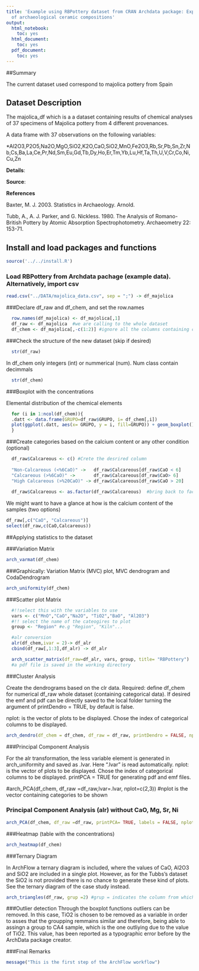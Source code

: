 ```yaml
---
title: 'Example using RBPottery dataset from CRAN Archdata package: Exploratory analysis
  of archaeological ceramic compositions'
output:
  html_notebook:
    toc: yes
  html_document:
    toc: yes
  pdf_document:
    toc: yes
---
```


##Summary

The current dataset used correspond to majolica pottery from Spain 


## Dataset Description

The majolica_df which is a a dataset containing results of chemical analyses of 37 specimens of Majolica pottery from 4 different provenances. 

A data frame with 37 observations on the following variables:

*Al2O3,P2O5,Na2O,MgO,SiO2,K2O,CaO,SiO2,MnO,Fe2O3,Rb,Sr,Pb,Sn,Zr,Nb,Cs,Ba,La,Ce,Pr,Nd,Sm,Eu,Gd,Tb,Dy,Ho,Er,Tm,Yb,Lu,Hf,Ta,Th,U,V,Cr,Co,Ni,Cu,Zn

**Details**:


**Source**:



**References**

Baxter, M. J. 2003. Statistics in Archaeology. Arnold.

Tubb, A., A. J. Parker, and G. Nickless. 1980. The Analysis of Romano-British Pottery by Atomic
Absorption Spectrophotometry. Archaeometry 22: 153-71.



## Install and load packages and functions
```r
source('../../install.R')
```


### Load RBPottery from Archdata pachage (example data). Alternatively, import csv
```r
read.csv("../DATA/majolica_data.csv", sep = ";") -> df_majolica
```


###Declare df_raw and df_chem, and set the row.names
```r
  row.names(df_majolica) <- df_majolica[,1]
  df_raw <- df_majolica  #we are calling to the whole dataset
  df_chem <- df_majolica[,-c(1:2)] #ignore all the columns containing categorical data, 9 in this case. 
```

###Check the structure of the new dataset (skip if desired)
```r
  str(df_raw)
```
In df_chem only integers (int) or nummerical (num). Num class contain decimmals 
```r
  str(df_chem)
```


###Boxplot with the concentrations

Elemental distribution of the chemical elements
```r
  for (i in 1:ncol(df_chem)){
  .datt <- data.frame(GRUPO=df_raw$GRUPO, i= df_chem[,i])
  plot(ggplot(.datt, aes(x= GRUPO, y = i, fill=GRUPO)) + geom_boxplot() + ylab(colnames(df_chem)[i]))
  }
```

###Create categories based on the calcium content or any other condition (optional)
```r
  df_raw$Calcareous <- c() #Crete the desrired column
  
  "Non-Calcareous (<%6CaO)" ->   df_raw$Calcareous[df_raw$CaO < 6]
  "Calcareous (>%6CaO)" ->       df_raw$Calcareous[df_raw$CaO> 6]
  "High Calcareous (>%20CaO)" -> df_raw$Calcareous[df_raw$CaO > 20]
   
  df_raw$Calcareous <- as.factor(df_raw$Calcareous)  #bring back to factors
```


We might want to have a glance at how is the calcium content of the samples (two options)
```r
df_raw[,c("CaO", "Calcareous")]
select(df_raw,c(CaO,Calcareous)) 
```
##Applying statistics to the dataset

###Variation Matrix
```r
arch_varmat(df_chem)
```





###Graphically: Variation Matrix (MVC) plot, MVC dendrogram and CodaDendrogram
```r
arch_uniformity(df_chem)
```

###Scatter plot Matrix
```r
  #!!select this with the variables to use 
  vars <- c("MnO","CaO","Na2O", "TiO2","BaO", "Al2O3") 
  #!! select the name of the cateogires to plot
  group <- "Region" #e.g "Region", "Kiln"...

  #alr conversion
  alr(df_chem,ivar = 2)-> df_alr
  cbind(df_raw[,1:3],df_alr) -> df_alr

  arch_scatter_matrix(df_raw=df_alr, vars, group, title= "RBPottery")
  #a pdf file is saved in the working directory
```

###Cluster Analysis

Create the dendrograms based on the clr data. Required: define df_chem for numerical df_raw whole dataset (containing categorical data). If desired the emf and pdf can be directly saved to the local folder turning the argument of printDendro = TRUE, by default is false.

nplot: is the vector of plots to be displayed. Chose the index of categorical columns to be displayed. 

```r
arch_dendro(df_chem = df_chem, df_raw = df_raw, printDendro = FALSE, nplot=c(2,3))
```




###Principal Component Analysis 

For the alr transformation, the less variable element is generated in arch_uniformity and saved as .lvar.
Here ".lvar" is read automatically. 
nplot: is the vector of plots to be displayed. Chose the index of categorical columns to be displayed. 
printPCA = TRUE for generating pdf and emf files. 


#arch_PCA(df_chem, df_raw =df_raw,lvar=.lvar, nplot=c(2,3)) #nplot is the vector containing categories to be shown

### Principal Component Analysis (alr) without CaO, Mg, Sr, Ni

```r
arch_PCA(df_chem, df_raw =df_raw, printPCA= TRUE, labels = FALSE, nplot = c(2,3), shape_cat_number = 2)
```


###Heatmap (table with the concentrations)
```r
arch_heatmap(df_chem)
```

###Ternary Diagram

In ArchFlow a ternary diagram is included, where the values of CaO, \ch Al2O3 and \ch SiO2 are included in a single plot. However, as for the Tubbs's dataset the \ch SiO2 is not provided there is no chance to generate these kind of plots. See the ternary diagram of the case study instead. 

```r
arch_triangles(df_raw, grup =2) #grup = indicates the column from which the factors will be for the legend 
```

###Outlier detection 
Through the boxplot functions outliers can be removed. 
In this case, TiO2 is chosen to be removed as a variable in order to asses that the groupping remmains similar and therefore, being able to assingn a group to CA4 sample, which is the one outliying due to the value of TiO2. This value, has been reported as a typographic error before by the ArchData package creator. 


###Final Remarks

```r
message("This is the first step of the ArchFlow workflow")
```




